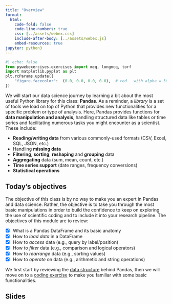 ```yaml
---
title: "Overview"
format:
  html:
    code-fold: false
    code-line-numbers: true
    css: [../assets/webex.css]
    include-after-body: [../assets/webex.js]
    embed-resources: true 
jupyter: python3
---
```


```python
#| echo: false
from pywebexercises.exercises import mcq, longmcq, torf
import matplotlib.pyplot as plt
plt.rcParams.update({
    "figure.facecolor":  (0.0, 0.0, 0.0, 0.0),  # red   with alpha = 30%
})
```



We will start our data science journey by learning a bit about the most useful Python library for this class: **Pandas**. As a reminder, a *library* is a set of tools we load on top of Python that provides new functionalities for a specific problem or type of analysis. Here, Pandas provides functions for **data manipulation and analysis**, handling structured data like tables or time series and facilitating numerous tasks you might encounter as a scientist. These include:

- **Reading/writing data** from various commonly-used formats (CSV, Excel, SQL, JSON, etc.)
- Handling **missing data**
- **Filtering**, **sorting**, **reshaping** and **grouping** data
- **Aggregating** data (sum, mean, count, etc.)
- **Time series support** (date ranges, frequency conversions)
- **Statistical operations**

## Today's objectives {.unnumbered}

The objective of this class is by no way to make you an expert in Pandas and data science. Rather, the objective is to take you through the most basic manipulations in order to build the confidence to keep on exploring the use of scientific coding and to include it into your research pipeline. The objectives of this module are to review:

- [x] What is a Pandas DataFrame and its basic anatomy
- [x] How to *load data* in a DataFrame
- [x] How to *access* data (e.g., query by label/position)
- [x] How to *filter* data (e.g., comparison and logical operators)
- [x] How to *rearrange* data (e.g., sorting values)
- [x] How to *operate* on data (e.g., arithmetic and string operations)

We first start by reviewing the [data structure](#pandas-data-structure) behind Pandas, then we will move on to a [coding exercise](#coding-playground) to make you familiar with some basic functionalities.

## Slides


